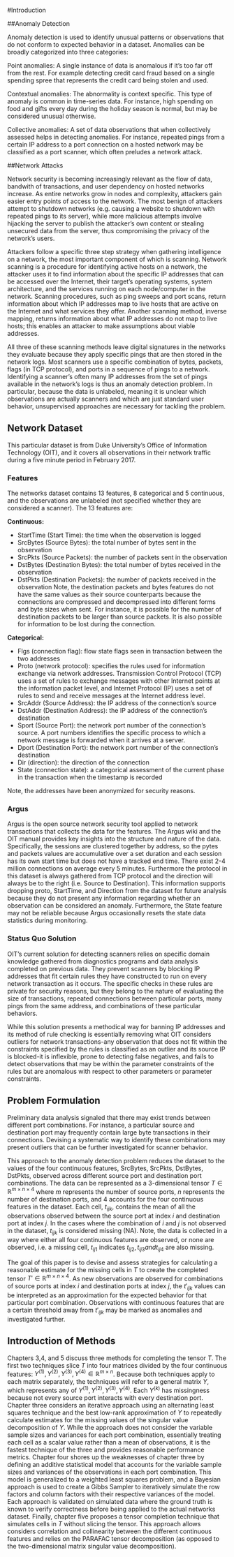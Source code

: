 #Introduction

##Anomaly Detection

  Anomaly detection is used to identify unusual patterns or observations that do not conform to expected behavior in a dataset. Anomalies can be broadly categorized into three categories:

  Point anomalies: A single instance of data is anomalous if it's too far off from the rest. For example detecting credit card fraud based on a single spending spree that represents the credit card being stolen and used.

  Contextual anomalies: The abnormality is context specific. This type of anomaly is common in time-series data. For instance, high spending on food and gifts every day during the holiday season is normal, but may be considered unusual otherwise.

  Collective anomalies: A set of data observations that when collectively assessed helps in detecting anomalies. For instance, repeated pings from a certain IP address to a port connection on a hosted network may be classified as a port scanner, which often preludes a network attack. 

##Network Attacks 

  Network security is becoming increasingly relevant as the flow of data, bandwith of transactions, and user dependency on hosted networks increase. As entire networks grow in nodes and complexity, attackers gain easier entry points of access to the network. The most benign of attackers attempt to shutdown networks (e.g. causing a website to shutdown with repeated pings to its server), while more malicious attempts involve hijacking the server to publish the attacker's own content or stealing unsecured data from the server, thus compromising the privacy of the network's users.

  Attackers follow a specific three step strategy when gathering intelligence on a network, the most important component of which is scanning. Network scanning is a procedure for identifying active hosts on a network, the attacker uses it to find information about the specific IP addresses that can be accessed over the Internet, their target's operating systems, system architecture, and the services running on each node/computer in the network. Scanning procedures, such as ping sweeps and port scans, return information about which IP addresses map to live hosts that are active on the Internet and what services they offer. Another scanning method, inverse mapping, returns information about what IP addresses do not map to live hosts; this enables an attacker to make assumptions about viable addresses.

  All three of these scanning methods leave digital signatures in the networks they evaluate because they apply specific pings that are then stored in the network logs. Most scanners use a specific combination of bytes, packets, flags (in TCP protocol), and ports in a sequence of pings to a network. Identifying a scanner's often many IP addresses from the set of pings available in the network's logs is thus an anomaly detection problem. In particular, because the data is unlabeled, meaning it is unclear which observations are actually scanners and which are just standard user behavior, unsupervised approaches are necessary for tackling the problem.
  
## Network Dataset

This particular dataset is from Duke University's Office of Information Technology (OIT), and it covers all observations in their network traffic during a five minute period in February 2017.

### Features

  The networks dataset contains 13 features, 8 categorical and 5 continuous, and the observations are unlabeled (not specified whether they are considered a scanner). The 13 features are: 

**Continuous:**

- StartTime (Start Time): the time when the observation is logged
- SrcBytes (Source Bytes): the total number of bytes sent in the observation 
- SrcPkts (Source Packets): the number of packets sent in the observation
- DstBytes (Destination Bytes): the total number of bytes received in the observation
- DstPkts (Destination Packets): the number of packets received in the observation
Note, the destination packets and bytes features do not have the same values as their source counterparts because the connections are compressed and decompressed into different forms and byte sizes when sent. For instance, it is possible for the number of destination packets to be larger than source packets. It is also possible for information to be lost during the connection.

**Categorical:**

- Flgs (connection flag): flow state flags seen in transaction between the two addresses
- Proto (network protocol): specifies the rules used for information exchange via network addresses. Transmission Control Protocol (TCP) uses a set of rules to exchange messages with other Internet points at the information packet level, and Internet Protocol (IP) uses a set of rules to send and receive messages at the Internet address level.
- SrcAddr (Source Address): the IP address of the connection's source 
- DstAddr (Destination Address): the IP address of the connection's destination
- Sport (Source Port): the network port number of the connection's source. A port numbers identifies the specific process to which a network message is forwarded when it arrives at a server. 
- Dport (Destination Port): the network port number of the connection's destination 
- Dir (direction): the direction of the connection 
- State (connection state): a categorical assessment of the current phase in the transaction when the timestamp is recorded

Note, the addresses have been anonymized for security reasons.

### Argus

  Argus is the open source network security tool applied to network transactions that collects the data for the features. The Argus wiki and the OIT manual provides key insights into the structure and nature of the data. Specifically, the sessions are clustered together by address, so the pytes and packets values are accumulative over a set duration and each session has its own start time but does not have a tracked end time. There exist 2-4 million connections on average every 5 minutes. Furthermore the protocol in this dataset is always gathered from TCP protocol and the direction will always be to the right (i.e. Source to Destination). This information supports dropping proto, StartTime, and Direction from the dataset for future analysis because they do not present any information regarding whether an observation can be considered an anomaly. Furthermore, the State feature may not be reliable because Argus occasionally resets the state data statistics during monitoring.

### Status Quo Solution

  OIT's current solution for detecting scanners relies on specific domain knowledge gathered from diagnostics programs and data analysis completed on previous data. They prevent scanners by blocking IP addresses that fit certain rules they have constructed to run on every network transaction as it occurs. The specific checks in these rules are private for security reasons, but they belong to the nature of evaluating the size of transactions, repeated connections between particular ports, many pings from the same address, and combinations of these particular behaviors.

  While this solution presents a methodical way for banning IP addresses and its method of rule checking is essentially removing what OIT considers outliers for network transactions-any observation that does not fit within the constraints specified by the rules is classified as an outlier and its source IP is blocked-it is inflexible, prone to detecting false negatives, and fails to detect  observations that may be within the parameter constraints of the rules but are anomalous with respect to other parameters or parameter constraints.

## Problem Formulation

  Preliminary data analysis signaled that there may exist trends between different port combinations. For instance, a particular source and destination port may frequently contain large byte transactions in their connections. Devising a systematic way to identify these combinations may present outliers that can be further investigated for scanner behavior. 

  This approach to the anomaly detection problem reduces the dataset to the values of the four continuous features, SrcBytes, SrcPkts, DstBytes, DstPkts, observed across different source port and destination port combinations. The data can be represented as a 3-dimensional tensor $T \in \mathbb{R}^{m \times n \times 4}$ where $m$ represents the number of source ports, $n$ represents the number of destination ports, and $4$ accounts for the four continuous features in the dataset. Each cell, $t_{ijk}$, contains the mean of all the observations observed between the source port at index $i$ and destination port at index $j$. In the cases where the combination of $i$ and $j$ is not observed in the dataset, $t_{ijk}$ is considered missing (NA). Note, the data is collected in a way where either all four continuous features are observed, or none are observed, i.e. a missing cell, $t_{ij1}$ indicates $t_{ij2}, t_{ij3} and t_{ij4}$ are also missing.

  The goal of this paper is to devise and assess strategies for calculating a reasonable estimate for the missing cells in $T$ to create the completed tensor $T' \in \mathbb{R}^{m \times n \times 4}$. As new observations are observed for combinations of source ports at index $i$ and destination ports at index $j$, the $t'_{ijk}$ values can be interpreted as an approximation for the expected behavior for that particular port combination. Observations with continuous features that are a certain threshold away from $t'_{ijk}$ may be marked as anomalies and investigated further.


## Introduction of Methods

  Chapters 3,4, and 5 discuss three methods for completing the tensor $T$. The first two techniques slice $T$ into four matrices divided by the four continuous features: $Y^{(1)}, Y^{(2)}, Y^{(3)}, Y^{(4)} \in \mathbb{R}^{m \times n}$. Because both techniques apply to each matrix separately, the techniques will refer to a general matrix $Y$, which represents any of $Y^{(1)}, Y^{(2)}, Y^{(3)}, Y^{(4)}$. Each $Y^{(k)}$ has missingness because not every source port interacts with every destination port. Chapter three considers an iterative approach using an alternating least squares technique and the best low-rank approximation of $Y$ to repeatedly calculate estimates for the missing values of the singular value decomposition of $Y$. While the approach does not consider the variable sample sizes and variances for each port combination, essentially treating each cell as a scalar value rather than a mean of observations, it is the fastest technique of the three and provides reasonable performance metrics. Chapter four shores up the weaknesses of chapter three by defining an additive statistical model that accounts for the variable sample sizes and variances of the observations in each port combination. This model is generalized to a weighted least squares problem, and a Bayesian approach is used to create a Gibbs Sampler to iteratively simulate the row factors and column factors with their respective variances of the model. Each approach is validated on simulated data where the ground truth is known to verify correctness before being applied to the actual networks dataset. Finally, chapter five proposes a tensor completion technique that simulates cells in $T$ without slicing the tensor. This approach allows considers correlation and collinearity between the different continuous features and relies on the PARAFAC tensor decomposition (as opposed to the two-dimensional matrix singular value decomposition).     